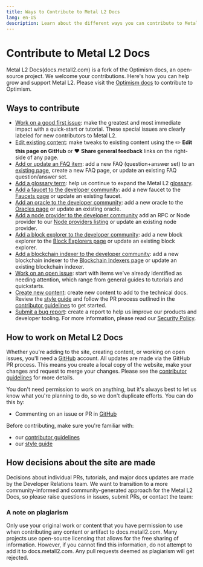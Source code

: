 ```yaml
---
title: Ways to Contribute to Metal L2 Docs
lang: en-US
description: Learn about the different ways you can contribute to Metal L2 Docs.
---
```



# Contribute to Metal L2 Docs

Metal L2 Docs(docs.metall2.com) is a fork of the Optimism docs, an open-source project. We welcome your contributions. Here's how you can help grow and support Metal L2. Please visit the [Optimism docs](https://docs.optimism.io/connect/contribute/docs-contribute) to contribute to Optimism.

## Ways to contribute

*   [Work on a good first issue](https://github.com/MetalPay/metal-l2-docs/labels/good%20first%20issue): make the greatest and most immediate impact with a quick-start or tutorial. These special issues are clearly labeled for new contributors to Metal L2.
*   [Edit existing content](#how-to-work-on-docsoptimismio): make tweaks to existing content using the ✏️ **Edit this page on GitHub** or ❤️ **Share general feedback** links on the right-side of any page.
*   [Add or update an FAQ item](https://github.com/MetalPay/metal-l2-docs/issues/new?assignees=\&labels=documentation%2Cfaq%2Ccommunity-request\&projects=\&template=suggest_faq_item.yaml\&title=Suggest+an+FAQ+item):
    add a new FAQ (question+answer set) to an [existing page](/chain/security/faq#security-model-faq), create a new FAQ page, or update an existing FAQ question/answer set.
*   [Add a glossary term](https://github.com/MetalPay/metal-l2-docs/issues/new?assignees=\&labels=glossary%2Cdocumentation%2Ccommunity-request\&projects=\&template=suggest_glossary_term.yaml\&title=Suggest+a+glossary+term):
    help us continue to expand the Metal L2 [glossary](/connect/resources/glossary).
*   [Add a faucet to the developer community](https://github.com/ethereum-optimism/developers/tree/main/community):
    add a new faucet to the [Faucets page](https://github.com/ethereum-optimism/developers/blob/main/community/tools/faucets.md) or update an existing faucet.
*   [Add an oracle to the developer community](https://github.com/ethereum-optimism/developers/tree/main/community):
    add a new oracle to the [Oracles page](https://github.com/ethereum-optimism/developers/blob/main/community/tools/oracles.md) or update an existing oracle.
*   [Add a node provider to the developer community](https://github.com/ethereum-optimism/developers/tree/main/community)
    add an RPC or Node provider to our [Node providers listing](https://github.com/ethereum-optimism/developers/blob/main/community/tools/node-providers.md) or update an existing node provider.
*   [Add a block explorer to the developer community](https://github.com/ethereum-optimism/developers/tree/main/community):
    add a new block explorer to the [Block Explorers page](https://github.com/ethereum-optimism/developers/blob/main/community/tools/block-explorers.md) or update an existing block explorer.
*   [Add a blockchain indexer to the developer community](https://github.com/ethereum-optimism/developers/tree/main/community):
    add a new blockchain indexer to the [Blockchain Indexers page](https://github.com/ethereum-optimism/developers/blob/main/community/tools/blockchain-indexers.md) or update an existing blockchain indexer.
*   [Work on an open issue](https://github.com/MetalPay/metal-l2-docs/issues): start with items we've already identified as needing attention, which range from general guides to tutorials and quickstarts.
*   [Create new content](https://github.com/MetalPay/metal-l2-docs/issues/new): create new content to add to the technical docs.
    Review the [style guide](style-guide) and follow the PR process outlined in the [contributor guidelines](https://github.com/MetalPay/metal-l2-docs/blob/main/CONTRIBUTING.md) to get started.
*   [Submit a bug report](https://immunefi.com/bounty/optimism/): create a report to help us improve our products and developer tooling. For more information, please read our [Security Policy](/chain/security/security-policy).

## How to work on Metal L2 Docs

Whether you're adding to the site, creating content, or working on open issues, you'll need a [GitHub](https://github.com) account.
All updates are made via the GitHub PR process. This means you create a local copy of the website, make your changes and request to merge your changes.
Please see the [contributor guidelines](https://github.com/MetalPay/metal-l2-docs/blob/main/CONTRIBUTING.md) for more details.

You don't need permission to work on anything, but it's always best to let us know what you're planning to do, so we don't duplicate efforts. You can do this by:

*   Commenting on an issue or PR in [GitHub](https://github.com/MetalPay/metal-l2-docs/)

Before contributing, make sure you're familiar with:

*   our [contributor guidelines](https://github.com/MetalPay/metal-l2-docs/blob/main/CONTRIBUTING.md)
*   our [style guide](style-guide)

## How decisions about the site are made

Decisions about individual PRs, tutorials, and major docs updates are made by the Developer Relations team.
We want to transition to a more community-informed and community-generated approach for the Metal L2 Docs, so please raise questions in issues, submit PRs, or contact the team:

### A note on plagiarism

Only use your original work or content that you have permission to use when contributing any content or artifact to docs.metall2.com.
Many projects use open-source licensing that allows for the free sharing of information. However, if you cannot find this information, do not attempt to add it to docs.metall2.com.
Any pull requests deemed as plagiarism will get rejected.
